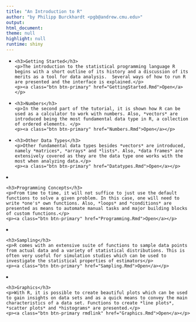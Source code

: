 ```yaml
---
title: "An Introduction to R"
author: "by Philipp Burckhardt <pgb@andrew.cmu.edu>"
output:
html_document:
theme: null
highlight: null
runtime: shiny
---
```


<div class="row-fluid">
<ul class="thumbnails">
<li class="span4">
  <div class="caption">
    <h3>Getting Started</h3>
    <p>The introduction to the statistical programming language R begins with a short outline of its history and a discussion of its merits as a tool for data analysis.  Several ways of how to run R are presented and the interface is explained.</p>
    <p><a class="btn btn-primary" href="GettingStarted.Rmd">Open</a></p> 
  </div>
</li> 

<li class="span4">
  <div class="caption">
    <h3>Numbers</h3>
    <p>In the second part of the tutorial, it is shown how R can be used as a calculator to work with numbers. Also, *vectors* are introduced being the most fundamental data type in R, a collection of ordered elements. </p>
    <p><a class="btn btn-primary" href="Numbers.Rmd">Open</a></p> 
  </div>
</li>

<li class="span4">
  <div class="caption">
    <h3>Other Data Types</h3>
    <p>Other fundamental data types besides *vectors* are introduced, namely *matrices*, *arrays* and *lists*. Also, *data frames* are extensively covered as they are the data type one works with the most when analyzing data.</p>
    <p><a class="btn btn-primary" href="Datatypes.Rmd">Open</a></p>
  </div>
</li> 
</div>
<div class="row-fluid">
<li class="span4">
  <div class="caption">
    <h3>Programming Concepts</h3>
    <p>From time to time, it will not suffice to just use the default functions to solve a given problem. In this case, one will need to write *one's* own functions. Also, *loops* and *conditions* are presented as means to automate manual tasks and major building blocks of custom functions.</p>
    <p><a class="btn btn-primary" href="Programming.Rmd">Open</a></p>
  </div>
</li> 
<li class="span4">
  <div class="caption">
    <h3>Sampling</h3>
    <p>R comes with an extensive suite of functions to sample data points from actual data and a variety of statistical distributions. This is often very useful for simulation studies which can be used to investigate the statistical properties of estimators</p>
    <p><a class="btn btn-primary" href="Sampling.Rmd">Open</a></p>
  </div>
</li> 
<li class="span4">
  <div class="caption">
    <h3>Graphics</h3>
    <p>With R, it is possible to create beautiful plots which can be used to gain insights on data sets and as a quick means to convey the main characteristics of a data set. Functions to create *line plots*, *scatter plots* and *histograms* are presented.</p>
    <p><a class="btn btn-primary rmdlink" href="Graphics.Rmd">Open</a></p>
  </div>
</li>
</ul>
</div>

